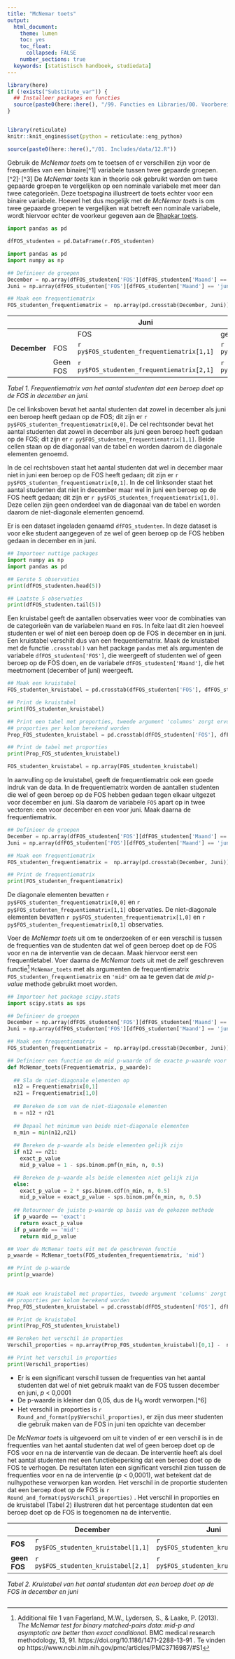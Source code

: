 ```yaml
---
title: "McNemar toets"
output:
  html_document:
    theme: lumen
    toc: yes
    toc_float: 
      collapsed: FALSE 
    number_sections: true
  keywords: [statistisch handboek, studiedata]
---
```


<!-- ## CLOSEDBLOK: Functies.R -->
```r
library(here)
if (!exists("Substitute_var")) {
  ## Installeer packages en functies
  source(paste0(here::here(), "/99. Functies en Libraries/00. Voorbereidingen.R"), echo = FALSE)
}
```
<!-- ## /CLOSEDBLOK: Functies.R -->

<style>
`r htmltools::includeHTML(paste0(here::here(),"/01. Includes/css/Stylesheet_SHHO.css"))`
</style>

<!-- ## CLOSEDBLOK: Header.R -->
```r
```
<!-- ## /CLOSEDBLOK: Header.R -->

<!-- ## CLOSEDBLOK: Reticulate.py -->
```r
library(reticulate)
knitr::knit_engines$set(python = reticulate::eng_python)
```
<!-- ## /CLOSEDBLOK: Reticulate.py -->

<!-- ## OPENBLOK: Data-aanmaken.py -->
```r
source(paste0(here::here(),"/01. Includes/data/12.R"))
```
<!-- ## /OPENBLOK: Data-aanmaken.py -->

<!-- ## TEKSTBLOK: Link1.py -->
Gebruik de *McNemar toets* om te toetsen of er verschillen zijn voor de frequenties van een binaire[^1] variabele tussen twee gepaarde groepen.[^2]<sup>, </sup>[^3] De *McNemar toets* kan in theorie ook gebruikt worden om twee gepaarde groepen te vergelijken op een nominale variabele met meer dan twee categorieën. Deze toetspagina illustreert de toets echter voor een binaire variabele. Hoewel het dus mogelijk met de *McNemar toets* is om twee gepaarde groepen te vergelijken wat betreft een nominale variabele, wordt hiervoor echter de voorkeur gegeven aan de [Bhapkar toets](18-Bhapkar-toets-Python.html).
<!-- ## /TEKSTBLOK: Link1.py -->

<!-- ## CLOSEDBLOK: Groepsgrootte0.py -->
```python
import pandas as pd

dfFOS_studenten = pd.DataFrame(r.FOS_studenten)
```
<!-- ## /CLOSEDBLOK: Groepsgrootte0.py -->

<!-- ## CLOSEDBLOK: Groepsgrootte1.py -->
```python
import pandas as pd
import numpy as np

## Definieer de groepen
December = np.array(dfFOS_studenten['FOS'][dfFOS_studenten['Maand'] == 'december'])
Juni = np.array(dfFOS_studenten['FOS'][dfFOS_studenten['Maand'] == 'juni'])

## Maak een frequentiematrix
FOS_studenten_frequentiematrix =  np.array(pd.crosstab(December, Juni))
```
<!-- ## /CLOSEDBLOK: Groepsgrootte1.py -->

<!-- ## TEKSTBLOK: Groepsgrootte2.py -->

||                      | Juni    |
|-------------| -------------------- | -------------| ------------| 
||                      | FOS | geen FOS|
|**December**| FOS      | `r py$FOS_studenten_frequentiematrix[1,1]` | `r py$FOS_studenten_frequentiematrix[1,2]`     |
|            | Geen FOS | `r py$FOS_studenten_frequentiematrix[2,1]` | `r py$FOS_studenten_frequentiematrix[2,2]`     |
*Tabel 1. Frequentiematrix van het aantal studenten dat een beroep doet op de FOS in december en juni.*

De cel linksboven bevat het aantal studenten dat zowel in december als juni een beroep heeft gedaan op de FOS; dit zijn er `r py$FOS_studenten_frequentiematrix[0,0]`. De cel rechtsonder bevat het aantal studenten dat zowel in december als juni geen beroep heeft gedaan op de FOS; dit zijn er `r py$FOS_studenten_frequentiematrix[1,1]`. Beide cellen staan op de diagonaal van de tabel en worden daarom de diagonale elementen genoemd.

In de cel rechtsboven staat het aantal studenten dat wel in december maar niet in juni een beroep op de FOS heeft gedaan; dit zijn er `r py$FOS_studenten_frequentiematrix[0,1]`. In de cel linksonder staat het aantal studenten dat niet in december maar wel in juni een beroep op de FOS heeft gedaan; dit zijn er `r py$FOS_studenten_frequentiematrix[1,0]`. Deze cellen zijn geen onderdeel van de diagonaal van de tabel en worden daarom de niet-diagonale elementen genoemd.
<!-- ## /TEKSTBLOK: Groepsgrootte2.py -->

<!-- ## TEKSTBLOK: Data-bekijken1.py -->
Er is een dataset ingeladen genaamd `dfFOS_studenten`. In deze dataset is voor elke student aangegeven of ze wel of geen beroep op de FOS hebben gedaan in december en in juni. 
<!-- ## /TEKSTBLOK: Data-bekijken1.py -->

<!-- ## OPENBLOK: Data-bekijken2.py -->
```python
## Importeer nuttige packages
import numpy as np
import pandas as pd

## Eerste 5 observaties
print(dfFOS_studenten.head(5))
```

```python
## Laatste 5 observaties
print(dfFOS_studenten.tail(5))
```
<!-- ## /OPENBLOK: Data-bekijken2.py -->

<!-- ## TEKSTBLOK: Data-kruistabel1.py -->
Een kruistabel geeft de aantallen observaties weer voor de combinaties van de categorieën van de variabelen `Maand` en `FOS`. In feite laat dit zien hoeveel studenten er wel of niet een beroep doen op de FOS in december en in juni. Een kruistabel verschilt dus van een frequentiematrix. Maak de kruistabel met de functie `.crosstab()` van het package `pandas` met als argumenten de variabele `dfFOS_studenten['FOS']`, die weergeeft of studenten wel of geen beroep op de FOS doen, en de variabele `dfFOS_studenten['Maand'] `, die het meetmoment (december of juni) weergeeft. 
<!-- ## /TEKSTBLOK: Data-kruistabel1.py -->

<!-- ## OPENBLOK: Data-kruistabel2.py -->
```python
## Maak een kruistabel
FOS_studenten_kruistabel = pd.crosstab(dfFOS_studenten['FOS'], dfFOS_studenten['Maand'])

## Print de kruistabel 
print(FOS_studenten_kruistabel)

## Print een tabel met proporties, tweede argument 'columns' zorgt ervoor dat de 
## proporties per kolom berekend worden
Prop_FOS_studenten_kruistabel = pd.crosstab(dfFOS_studenten['FOS'], dfFOS_studenten['Maand'], normalize = 'columns')

## Print de tabel met proporties
print(Prop_FOS_studenten_kruistabel)

```
```python
FOS_studenten_kruistabel = np.array(FOS_studenten_kruistabel)
```
<!-- ## /OPENBLOK: Data-kruistabel2.py -->


<!-- ## TEKSTBLOK: Data-bekijken3.py -->
In aanvulling op de kruistabel, geeft de frequentiematrix ook een goede indruk van de data. In de frequentiematrix worden de aantallen studenten die wel of geen beroep op de FOS hebben gedaan tegen elkaar uitgezet voor december en juni. Sla daarom de variabele `FOS` apart op in twee vectoren: een voor december en een voor juni. Maak daarna de frequentiematrix.
<!-- ## /TEKSTBLOK: Data-bekijken3.py -->

<!-- ## OPENBLOK: Data-beschrijven.py -->
```python
## Definieer de groepen
December = np.array(dfFOS_studenten['FOS'][dfFOS_studenten['Maand'] == 'december'])
Juni = np.array(dfFOS_studenten['FOS'][dfFOS_studenten['Maand'] == 'juni'])

## Maak een frequentiematrix
FOS_studenten_frequentiematrix =  np.array(pd.crosstab(December, Juni))

## Print de frequentiematrix 
print(FOS_studenten_frequentiematrix)
```
<!-- ## /OPENBLOK: Data-beschrijven.py -->

<!-- ## TEKSTBLOK: Data-bekijken4.py -->
De diagonale elementen bevatten `r py$FOS_studenten_frequentiematrix[0,0]` en `r py$FOS_studenten_frequentiematrix[1,1]` observaties. De niet-diagonale elementen bevatten `r py$FOS_studenten_frequentiematrix[1,0]` en `r py$FOS_studenten_frequentiematrix[0,1]` observaties.
<!-- ## /TEKSTBLOK: Data-bekijken4.py -->


<!-- ## TEKSTBLOK: McNemar-toets1.py -->
Voer de *McNemar toets* uit om te onderzoeken of er een verschil is tussen de frequenties van de studenten dat wel of geen beroep doet op de FOS voor en na de interventie van de decaan. Maak hiervoor eerst een frequentietabel. Voer daarna de *McNemar toets* uit met de zelf geschreven functie[^10] `McNemar_toets` met als argumenten de frequentiematrix `FOS_studenten_frequentiematrix` en `'mid'` om aa te geven dat de *mid p-value* methode gebruikt moet worden.
<!-- ## /TEKSTBLOK: McNemar-toets1.py -->

<!-- ## OPENBLOK: McNemar-toets2.py -->
```python
## Importeer het package scipy.stats
import scipy.stats as sps

## Definieer de groepen
December = np.array(dfFOS_studenten['FOS'][dfFOS_studenten['Maand'] == 'december'])
Juni = np.array(dfFOS_studenten['FOS'][dfFOS_studenten['Maand'] == 'juni'])

## Maak een frequentiematrix
FOS_studenten_frequentiematrix =  np.array(pd.crosstab(December, Juni))

## Definieer een functie om de mid p-waarde of de exacte p-waarde voor de McNemar toets te berekenen
def McNemar_toets(Frequentiematrix, p_waarde):
  
  ## Sla de niet-diagonale elementen op
  n12 = Frequentiematrix[0,1]
  n21 = Frequentiematrix[1,0]
  
  ## Bereken de som van de niet-diagonale elementen
  n = n12 + n21
  
  ## Bepaal het minimum van beide niet-diagonale elementen 
  n_min = min(n12,n21)
  
  ## Bereken de p-waarde als beide elementen gelijk zijn
  if n12 == n21:
    exact_p_value
    mid_p_value = 1 - sps.binom.pmf(n_min, n, 0.5)

  ## Bereken de p-waarde als beide elementen niet gelijk zijn
  else:
    exact_p_value = 2 * sps.binom.cdf(n_min, n, 0.5)
    mid_p_value = exact_p_value - sps.binom.pmf(n_min, n, 0.5)
  
  ## Retourneer de juiste p-waarde op basis van de gekozen methode
  if p_waarde == 'exact':
    return exact_p_value
  if p_waarde == 'mid':
    return mid_p_value

## Voer de McNemar toets uit met de geschreven functie
p_waarde = McNemar_toets(FOS_studenten_frequentiematrix, 'mid')

## Print de p-waarde
print(p_waarde)
    
```
<!-- ## /OPENBLOK: McNemar-toets2.py -->

<!-- ## OPENBLOK: McNemar-toets5.py -->
```python
## Maak een kruistabel met proporties, tweede argument 'columns' zorgt ervoor dat de 
## proporties per kolom berekend worden
Prop_FOS_studenten_kruistabel = pd.crosstab(dfFOS_studenten['FOS'], dfFOS_studenten['Maand'], normalize = 'columns')

## Print de kruistabel
print(Prop_FOS_studenten_kruistabel)

## Bereken het verschil in proporties
Verschil_proporties = np.array(Prop_FOS_studenten_kruistabel)[0,1] -  np.array(Prop_FOS_studenten_kruistabel)[0,0]

## Print het verschil in proporties
print(Verschil_proporties)

```
<!-- ## /OPENBLOK: McNemar-toets5.py -->

<!-- ## TEKSTBLOK: McNemar-toets5.py -->
* Er is een significant verschil tussen de frequenties van het aantal studenten dat wel of niet gebruik maakt van de FOS tussen december en juni, *p* < 0,0001  
* De p-waarde is kleiner dan 0,05, dus de H~0~ wordt verworpen.[^6]
* Het verschil in proporties is `r Round_and_format(py$Verschil_proporties)`, er zijn dus meer studenten die gebruik maken van de FOS in juni ten opzichte van december

<!-- ## /TEKSTBLOK: McNemar-toets5.py -->


<!-- ## TEKSTBLOK: Rapportage.py -->
De *McNemar toets* is uitgevoerd om uit te vinden of er een verschil is in de frequenties van het aantal studenten dat wel of geen beroep doet op de FOS voor en na de interventie van de decaan. De interventie heeft als doel het aantal studenten met een functiebeperking dat een beroep doet op de FOS te verhogen. De resultaten laten een significant verschil zien tussen de frequenties voor en na de interventie (*p* < 0,0001), wat betekent dat de nulhypothese verworpen kan worden. Het verschil in de proportie studenten dat een beroep doet op de FOS is `r Round_and_format(py$Verschil_proporties)` . Het verschil in proporties en de kruistabel (Tabel 2) illustreren dat het percentage studenten dat een beroep doet op de FOS is toegenomen na de interventie. 

|                      | December | Juni |
| -------------------- | -------------| ------------| 
| **FOS** | `r py$FOS_studenten_kruistabel[1,1]`    | `r py$FOS_studenten_kruistabel[1,2]`     |
| **geen FOS**  | `r py$FOS_studenten_kruistabel[2,1]`      | `r py$FOS_studenten_kruistabel[2,2]`     |
*Tabel 2. Kruistabel van het aantal studenten dat een beroep doet op de FOS in december en juni*
<!-- ## /TEKSTBLOK: Rapportage.py -->

<!-- ## CLOSEDBLOK: Footer.R -->
```r
```
<!-- ## /CLOSEDBLOK: Footer.R -->

<!-- ## TEKSTBLOK: Extra_bron.py -->
[^10]: Additional file 1 van Fagerland, M.W., Lydersen, S., & Laake, P. (2013). *The McNemar test for binary matched-pairs data: mid-p and asymptotic are better than exact conditional*. BMC medical research methodology, 13, 91. https://doi.org/10.1186/1471-2288-13-91 . Te vinden op https://www.ncbi.nlm.nih.gov/pmc/articles/PMC3716987/#S1

<!-- ## /TEKSTBLOK: Extra_bron.py -->




